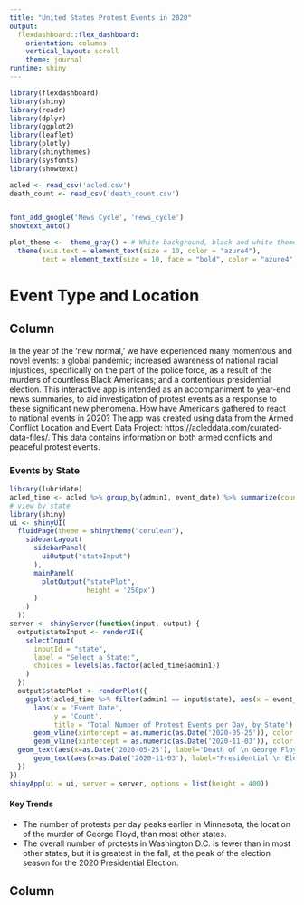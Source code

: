 ```yaml
---
title: "United States Protest Events in 2020"
output: 
  flexdashboard::flex_dashboard:
    orientation: columns
    vertical_layout: scroll
    theme: journal
runtime: shiny
---
```


<style type="text/css">

.chart-title {  /* chart_title  */
   font-size: 30px;
   font-family: News Cycle;

</style>

```r
library(flexdashboard)
library(shiny)
library(readr)
library(dplyr)
library(ggplot2)
library(leaflet)
library(plotly)
library(shinythemes)
library(sysfonts)
library(showtext)

acled <- read_csv('acled.csv')
death_count <- read_csv('death_count.csv')


font_add_google('News Cycle', 'news_cycle')
showtext_auto()

plot_theme <-  theme_gray() + # White background, black and white theme
  theme(axis.text = element_text(size = 10, color = "azure4"),
        text = element_text(size = 10, face = "bold", color = "azure4", family = 'news_cycle'))
```




Event Type and Location
================================

Column {data-width=350}
-----------------------------------------------------------------------

In the year of the 'new normal,' we have experienced many momentous and novel events: a global pandemic; increased awareness of national racial injustices, specifically on the part of the police force, as a result of the murders of countless Black Americans; and a contentious presidential election. This interactive app is intended as an accompaniment to year-end news summaries, to aid investigation of protest events as a response to these significant new phenomena. How have Americans gathered to react to national events in 2020? The app was created using data from the Armed Conflict Location and Event Data Project: https://acleddata.com/curated-data-files/. This data contains information on both armed conflicts and peaceful protest events.

### Events by State

```r
library(lubridate)
acled_time <- acled %>% group_by(admin1, event_date) %>% summarize(count = n())
# view by state
library(shiny)
ui <- shinyUI(
  fluidPage(theme = shinytheme("cerulean"),
    sidebarLayout(
      sidebarPanel(
        uiOutput("stateInput")
      ),
      mainPanel(
        plotOutput("statePlot", 
                   height = '250px')
      )
    )
  ))
server <- shinyServer(function(input, output) {
  output$stateInput <- renderUI({
    selectInput(
      inputId = "state",
      label = "Select a State:",
      choices = levels(as.factor(acled_time$admin1))
    )
  })
  output$statePlot <- renderPlot({
    ggplot(acled_time %>% filter(admin1 == input$state), aes(x = event_date, y = count)) + geom_line() +
      labs(x = 'Event Date',
           y = 'Count', 
           title = 'Total Number of Protest Events per Day, by State') +plot_theme +
      geom_vline(xintercept = as.numeric(as.Date('2020-05-25')), color = 'red') +
      geom_vline(xintercept = as.numeric(as.Date('2020-11-03')), color = 'red') +
  geom_text(aes(x=as.Date('2020-05-25'), label="Death of \n George Floyd", y = max(count)), colour="red", angle=0, size = 2) +
      geom_text(aes(x=as.Date('2020-11-03'), label="Presidential \n Election", y = max(count)), colour="red", angle=0, size = 2)
  })
})
shinyApp(ui = ui, server = server, options = list(height = 400))
```


#### Key Trends
- The number of protests per day peaks earlier in Minnesota, the location of the murder of George Floyd, than most other states. 
- The overall number of protests in Washington D.C. is fewer than in most other states, but it is greatest in the fall, at the peak of the election season for the 2020 Presidential Election.


Column {data-width=650, style="height:200pc;"}
-----------------------------------------------------------------------

### Event Locations

```r
shinyApp(

  ui = fluidPage(theme = shinytheme("cerulean"),
                 sidebarLayout(
                   sidebarPanel(
                   selectInput("event",
                               label = 'Select an Event Type:',
                       choices = levels(as.factor(acled$event_type)), selected = "Protests"),
                   sliderInput("slider", "Dates:",
                               min = as.Date("2020-01-01","%Y-%m-%d"),
                               max = as.Date("2020-12-31","%Y-%m-%d"),
                               value = c(as.Date("2020-04-01"), as.Date("2020-04-30")),
                               timeFormat = "%Y-%m-%d")

                 ),
                 mainPanel(plotlyOutput("sub_eventPlot",
                                        height = '292px'),
                 leafletOutput("event_map", width = '100%')))
  ),

  server = function(input, output) {
    output$event_map <- renderLeaflet({
      
      filtered_data <- acled %>% filter(event_date <= input$slider[2] & event_date >= input$slider[1] & event_type == input$event)
      
      if (nrow(filtered_data != 0)) {
        leaflet(acled %>% filter(event_date <= input$slider[2] & event_date >= input$slider[1] & event_type == input$event)) %>%
          setView(lng = -114.948, lat = 44.212, zoom = 3) %>%
          addTiles() %>%
          addCircles(lng = ~longitude, lat = ~latitude, label = ~lapply(lab, htmltools::HTML), popup = ~notes)} else {
        leaflet(acled %>% filter(event_date <= input$slider[2] & event_date >= input$slider[1] & event_type == input$event)) %>%
          setView(lng = -114.948, lat = 44.212, zoom = 3) %>%
          addTiles()
      }
      })

      output$sub_eventPlot <- renderPlotly({
        ggplotly(ggplot(acled %>% filter(event_type == input$event & (event_date <= input$slider[2] & event_date >= input$slider[1])), aes(x = sub_event_type)) + geom_bar() + coord_flip() +
                   scale_fill_manual(values =c('blue')) +
                   labs(x = 'Sub Event Type',
                        y = 'Count',
                        title = 'Count of Sub-Event Type') +
                   plot_theme,
                 tooltip = 'y')})
    },

    options = list(height = 775)
    )
```

#### Key Trends
- There were a wide variety of protest events in the US in 2020; the vast majority were peaceful protests, but we also see a large number of protests with intervention and violent demonstrations.

#### How to Use the Map

This map displays all protest events that occurred in the United States over the course of 2020. Each point represents one day on which the event occurred. Hovering over a point shows the date, type of event, and location, and clicking on a point displays notes about what took place. The slider changes the time frame that the plot displays, and choosing the Sub-Event Type to the left will also filter this map accordingly.


Event Actors
================================


Column {data-width=650, style="height:1000pc;"}
-----------------------------------------------------------------------

### Involved Actors
```r
actorList <- unique(acled$assoc_actor_label1)
ui <- shinyUI(
  fluidPage(
    sidebarLayout(
      sidebarPanel(
         checkboxGroupInput("actor", "Choose Actor Groups:", choices = actorList, selected = c("AltRight", "Democrats", "Leftist", "Progressive", "Republicans", inline = TRUE))
      ),
      mainPanel(
        plotOutput("actorPlot", 
                   height = '450px')
      )
    )
  ))
server <- shinyServer(function(input, output) {
  # output$actorInput <- renderUI({
  #   selectInput(
  #     inputId = "actor",
  #     label = "Select an Actor:",
  #     choices = levels(as.factor(acled$assoc_actor_label1))
  #   )
  # })
  output$actorPlot <- renderPlot({
    ggplot(acled %>% filter(assoc_actor_label1 == c(input$actor)), aes(x = assoc_actor_label1)) + geom_bar() +
      theme(legend.title = element_text(size = 14),
  legend.text = element_text(size = 10)) +
      labs(x = 'Actor Groups',
           y = 'Count', 
           fill = 'Actor Groups',
           title = 'Total Number of Events Participated in by Actor Groups') + plot_theme
  })
})
shinyApp(ui = ui, server = server, options = list(height = 750))
```

### Actor and Sub Event Type Charts
```r


ui <- shinyUI(
  fluidPage(theme = shinytheme("cerulean"),
    titlePanel("Actors and Event Types"),
    sidebarLayout(
      sidebarPanel(
        uiOutput("actorInput2")
      ),
      mainPanel(
        plotlyOutput("actorPlot2", 
                   height = '350px')
      )
    )
  ))

server <- shinyServer(function(input, output) {

  output$actorInput2 <- renderUI({
    selectInput(
      inputId = "actor2",
      label = "Select Actors:",
      choices = levels(as.factor(acled$assoc_actor_label1))
    )
  })

  output$actorPlot2 <- renderPlotly({
    p3 <- ggplot(acled %>% filter(assoc_actor_label1 == input$actor2), 
      aes(x = sub_event_type))+
      plot_theme+
      geom_bar() +
      labs(x = 'Sub Event Type',
           y = 'Count', 
           title = 'Count of Sub-Event Types by Actors') +
      theme(axis.text.x = element_text(angle = 35, hjust = 1, vjust = 0.5))
      
    ggplotly(p3, tooltip = "y")
    
  })
  })


shinyApp(ui = ui, server = server, options = list(height = 425))
```

#### Key Trends
  - Black Lives Matter and other groups protesting for the end of racist institutions, policies, etc. were by far the most active group in 2020
  - Many other groups were also active; this shows great potential for a study to be done comparing actor activity over time
  
#### Information About Data
  Actor groups are categorized by affliation. So, BLM protestors, African American designated groups, the ACLU, and NAACP are all incorporated under the tag "BLM-Related". Migrant Rights includes ABOLISH ICE protestors, DREAMers, Refugees, La Resistancia, and other migrant identified groups. Similarly, politically affiliated groups included Republican identified groups and Democrat identified groups. We also categorized a few other politically based groups such as Progressive organizations like the MoveOn movement, the Indivisible Movement, the Sunrise Movement and Democratic Socialists for America as well as more leftist operating groups such as Communists, Socialists, ANTIFA and other anti-fascist identified groups. Similarly, groups such as the Boogaloo Boys, Proud Boys, Tea Party, White Nationalists, QAnon, and Patriot Party groups were all lumped together under the tag AltRight. The remaining tags were all generated by the keywords implied in their names, with those that remained grouped together as "Other".



Fatalities
================================


Column {data-width=650, style="height:1000pc;"}
-----------------------------------------------------------------------

### Fatalities by Actor

```r
tab1 <- select(acled, groups, fatality)
death_table <- tab1 %>% 
  group_by(groups) %>%
  count(fatality)
colorset = c('Other'='#e6194B','Police'='#ffe119','Police and Other'='#469990',
                 'Police and Sole Perpetrator'='#4363d8','Protesters'='#800000',
                 'Protesters and Other'='#911eb4','Protesters and Police'='#42d4f4',
                 'Protesters and Rioters'='#bfef45','Protesters and Sole Perpetrator'='#fabed4',
                 'Rioters'='#3cb44b','Rioters and Other'='#dcbeff','Rioters and Police'='#aaffc3',
                 'Rioters and Sole Perpetrator'='#f58231','Sole Perpetrator'='#808000',
                 'Sole Perpetrator and Other'='#000075')
plotType <- function(input) {
  switch(input,
         Count = "stack",
         Proportional = "fill")
}
ui <- shinyUI(
  fluidPage(theme = shinytheme("cerulean"),
    sidebarLayout(
      sidebarPanel(
        sliderInput("min_n", label = "Minimum Number of Incidents by Group",
                  min = 0, max = 20, value = 20, step = 2),
        radioButtons("pType", "Choose plot type:",
                 list("Count", "Proportional"))
      ),
      mainPanel(
        plotlyOutput("incident_plot")
      )
    )
  ))
  
  
server <- shinyServer(function(input, output) {
  output$incident_plot <- renderPlotly({
    if(input$pType == "Count"){
      x_text = "Number of Incidents"
      title = "Incidents Without Fatalities Outnumber Those With Fatalities"
    }
    else{
      x_text = "Proportion of Incidents"
      title = "Fatality at Events by Proportion of Groups Involved"
    }
    by_group <- ggplot(death_table %>% filter(n>input$min_n), aes(x=fatality, y=n, fill=groups))+
      geom_bar(position = plotType(input$pType), stat = "identity")+
      scale_fill_manual(values=colorset)+
      labs(x = "Fatality?", y = x_text, fill = "Groups Involved", 
           title = title) + plot_theme
    by_group <- by_group + aes(text = paste0("</br> Number of Incidents: ", n))
    ggplotly(by_group, tooltip = "text")
  })
})
shinyApp(ui, server, options = list(height = 400))
```

#### Key Trends
- Incidents with no fatalities vastly outnumber incidents with fatalities, as can be seen by the count figure.
- As shown by the "minimum number of incidents involved" slider, many groups have only been involved in fatal events a small number of times. Increasing the slider highlights the involvement of Police in fatal events.

Column {data-width=400, style="height:35pc;"}
-----------------------------------------------------------------------

### Total Fatalities


```r
death_count$yearmon <- factor(death_count$yearmon, levels = c("Jan 2020", "Feb 2020", "Mar 2020", "Apr 2020",
                                                              "May 2020", "Jun 2020", "Jul 2020","Aug 2020", 
                                                              "Sep 2020", "Oct 2020","Nov 2020", "Dec 2020"))
shinyApp(
  
  ui = fluidPage(theme = shinytheme("cerulean"),
    plotlyOutput("page2chartB")
  ),
  
  
  
  server = function(input, output) {
    
    output$page2chartB <- renderPlotly({
deaths_by_month <- 
  ggplot(death_count, aes(x = yearmon, y = n)) + geom_col() + plot_theme+
  labs(x = "Month", y = "Number of Deaths", title = "Number of Total Deaths by Month") + 
  theme(text = element_text(size = 10, face = "bold", color = "azure4", family = 'news_cycle'), 
        axis.text.x = element_text(angle = 45, hjust = 1, vjust = 0.5))

deaths_by_month <- deaths_by_month + aes(text = paste0("</br> Number of Fatalities: ", n,
                                                      "</br> Percent of Total Incidents: ", 
                                                      paste(round(PctTot,2),"%")))
ggplotly(deaths_by_month, tooltip = "text")
    })
  }, options = list(height = 379)
)
```

#### Key Trends
- Incidents involving a fatality peaked in the summer of 2020 with June being the month with the most fatalities.
- Incidents involving a fatality make up a small percentage of total incidents by month as shown by the interactive mouseover feature in this figure.

Black Lives Matter Protests
================================


Column {data-width=650, style="height:45pc;"}
-----------------------------------------------------------------------

### Growth of the Black Lives Matter Movement

```r
shinyApp(
  
  ui = fluidPage(theme = shinytheme("cerulean"),
    sidebarLayout(
      sidebarPanel(
      radioButtons("time", label = "Time Frame:",
                   choices = c("Before George Floyd's Death" = "Before George Floyd's Death",
                               "Week After George Floyd's Death" = "Week After George Floyd's Death",
                               "June" = "June",
                               "July" = "July",
                               "August" = "August",
                               "September" = "September",
                               "October" = "October",
                               "November" = "November",
                               "December" = "December"))
      
    ),
    mainPanel(leafletOutput("event_map"))
  )),
  
  
  
  server = function(input, output) {
    
    output$event_map <- renderLeaflet({

if (input$time == "Before George Floyd's Death") {
  min_date = "2020-01-01"
  max_date = "2020-05-24"
} else if (input$time == "Week After George Floyd's Death") {
  min_date = "2020-05-25"
  max_date = "2020-05-31"
} else if (input$time == "June") {
  min_date = "2020-06-01"
  max_date = "2020-06-30"
} else if (input$time == "July") {
  min_date = "2020-07-01"
  max_date = "2020-07-31"
} else if (input$time == "August") {
  min_date = "2020-08-01"
  max_date = "2020-08-31"
} else if (input$time == "September") {
  min_date = "2020-09-01"
  max_date = "2020-09-30"
} else if (input$time == "October") {
  min_date = "2020-10-01"
  max_date = "2020-10-31"
} else if (input$time == "November") {
  min_date = "2020-11-01"
  max_date = "2020-11-30"
} else if (input$time == "December") {
  min_date = "2020-12-01"
  max_date = "2020-12-31"
}
      
      leaflet(acled %>% filter(grepl("BLM", assoc_actor_1)) %>% filter(event_date <= max_date & event_date >= min_date)) %>%
        addTiles() %>%
        setView(lng = -114.948, lat = 44.212, zoom = 3) %>%
        addCircles(lng = ~longitude, lat = ~latitude, label = ~lapply(lab, htmltools::HTML), popup = ~notes)
      
      
    })
  },
  
  options = list(height = 430)
)
```

#### Key Trends
- The Black Lives Matter Movement has grown tremendously in the United States over the course of 2020.
- Based on the time frames, changes in frequency of protests associated with BLM are easily visible.
- After George Floyd's death, the number of BLM protests sees a dramatic spike and this continues into June.
- As time wears on for the rest of the year, the amount of protests gradually drops, but the protest events are still much more frequent than in the first five months of 2020.
- The protests associated with George Floyd's death raised awareness and allowed more people to join the cause and protest against other instances of violence against black lives.
- In the later months of 2020 not all points are directly reference George Floyd in the notes, and instead focus on other American citizens and their stories.


